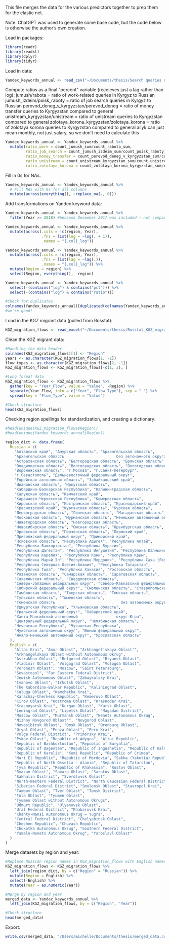 This file merges the data for the various predictors together to prep them for the elastic net.

Note: ChatGPT was used to generate some base code, but the code below is otherwise the author's own creation. 

Load in packages:
```r
library(readr)
library(readxl)
library(dplyr)
library(tidyr)
```

Load in data:
```r
Yandex_keywords_annual <- read_csv("~/Documents/thesis/Search queries data/Yandex Wordstat queries/Yandex_keywords_annual.csv")
```

Compute ratios as a final "percent" variable (receieves just a lag rather than log):
jumush/rabota = ratio of work-related queries in Kyrgyz to Russian
jumush_izdeim/poisk_raboty = ratio of job search queries in Kyrgyz to Russian
perevod_deneg_v_kyrgyzstan/perevod_deneg = ratio of money transfer queries to Kyrgyzstan compared to general
unistream_kyrgyzstan/unistream = ratio of unistream queries to Kyrgyzstan compared to general
zolotaya_korona_kyrgyzstan/zolotaya_korona = ratio of zolotaya korona queries to Kyrgyzstan compared to general
ailyk can just mean monthly, not just salary, so we don't need to calculate this
```r
Yandex_keywords_annual <- Yandex_keywords_annual %>%
  mutate(ratio_work = count_jumush_sum/count_rabota_sum,
         ratio_job_search = count_jumush_izdeim_sum/count_poisk_raboty_sum,
         ratio_money_transfer = count_perevod_deneg_v_kyrgyzstan_sum/count_perevod_deneg_sum,
         ratio_unistream = count_unistream_kyrgyzstan_sum/count_unistream_sum,
         ratio_zolotaya_korona = count_zolotaya_korona_kyrgyzstan_sum/count_zolotaya_korona_sum)
```

Fill in 0s for NAs.
```r
Yandex_keywords_annual <- Yandex_keywords_annual %>% 
  # Fill NAs with 0s for all columns
  mutate(across(everything(), ~replace_na(., 0)))
```

Add transformations on Yandex keyword data:
```r
Yandex_keywords_annual <- Yandex_keywords_annual %>%
  filter(Year >= 2018) #because December 2017 was included — not comparable

Yandex_keywords_annual <- Yandex_keywords_annual %>%
  mutate(across(.cols = !c(region, Year), 
                .fns = list(log = ~log(. + 1)), 
                .names = "{.col}_log"))

Yandex_keywords_annual <- Yandex_keywords_annual %>%
  mutate(across(.cols = !c(region, Year), 
                .fns = list(lag = ~lag(.)), 
                .names = "{.col}_lag")) %>%
  mutate(Region = region) %>%
  select(Region, everything(), -region)

Yandex_keywords_annual <- Yandex_keywords_annual %>%
  select(-(contains("log") & contains("pct"))) %>%
  select(-(contains("log") & contains("ratio")))

#Check for duplicates
colnames(Yandex_keywords_annual)[duplicated(colnames(Yandex_keywords_annual))]
#we're good! 
```

Load in the KGZ migrant data (pulled from Rosstat):
```r
KGZ_migration_flows <- read_excel("~/Documents/thesis/Rosstat_KGZ_migration_flows.xlsx", skip = 2)
```

Clean the KGZ migrant data:
```r
#Handling the data header
colnames(KGZ_migration_flows)[1] <- "Region"
years <- as.character(KGZ_migration_flows[1, -1]) 
flow_types <- as.character(KGZ_migration_flows[2, -1])
KGZ_migration_flows <- KGZ_migration_flows[-c(1, 2), ]

#Long format data
KGZ_migration_flows <- KGZ_migration_flows %>%
  gather(key = "Year_Flow", value = "Value", -Region) %>%
  separate(Year_Flow, into = c("Year", "Flow_Type"), sep = "_") %>%
  spread(key = "Flow_Type", value = "Value")

#Check structure
head(KGZ_migration_flows)
```


Checking region spellings for standardization, and creating a dictionary:
```r
#head(unique(KGZ_migration_flows$Region))
#head(unique(Yandex_keywords_annual$Region))

region_dict <- data.frame(
  Russian = c(
    "Алтайский край", "Амурская область", "Архангельская область", 
    "Архангельская область                       без автономного округа", 
    "Астраханская область", "Белгородская область", "Брянская область", 
    "Владимирская область", "Волгоградская область", "Вологодская область", 
    "Воронежская область", "г.Москва", "г.Санкт-Петербург", 
    "г.Севастополь", "Дальневосточный федеральный округ", 
    "Еврейская автономная область", "Забайкальский край", 
    "Ивановская область", "Иркутская область", 
    "Кабардино-Балкарская Республика", "Калининградская область", 
    "Калужская область", "Камчатский край", 
    "Карачаево-Черкесская Республика", "Кемеровская область", 
    "Кировская область", "Костромская область", "Краснодарский край", 
    "Красноярский край", "Курганская область", "Курская область", 
    "Ленинградская область", "Липецкая область", "Магаданская область", 
    "Московская область", "Мурманская область", "Ненецкий автономный округ", 
    "Нижегородская область", "Новгородская область", 
    "Новосибирская область", "Омская область", "Оренбургская область", 
    "Орловская область", "Пензенская область", "Пермский край", 
    "Приволжский федеральный округ", "Приморский край", 
    "Псковская область", "Республика Адыгея", "Республика Алтай", 
    "Республика Башкортостан", "Республика Бурятия", 
    "Республика Дагестан", "Республика Ингушетия", "Республика Калмыкия", 
    "Республика Карелия", "Республика Коми", "Республика Крым", 
    "Республика Марий Эл", "Республика Мордовия", "Республика Саха (Якутия)", 
    "Республика Северная Осетия-Алания", "Республика Татарстан", 
    "Республика Тыва", "Республика Хакасия", "Ростовская область", 
    "Рязанская область", "Самарская область", "Саратовская область", 
    "Сахалинская область", "Свердловская область", 
    "Северо-Западный федеральный округ", "Северо-Кавказский федеральный округ", 
    "Сибирский федеральный округ", "Смоленская область", "Ставропольский край", 
    "Тамбовская область", "Тверская область", "Томская область", 
    "Тульская область", "Тюменская область", 
    "Тюменская область                             без автономных округов", 
    "Удмуртская Республика", "Ульяновская область", 
    "Уральский федеральный округ", "Хабаровский край", 
    "Ханты-Мансийский автономный                 округ-Югра", 
    "Центральный федеральный округ", "Челябинская область", 
    "Чеченская Республика", "Чувашская Республика", 
    "Чукотский автономный округ", "Южный федеральный округ", 
    "Ямало-Ненецкий автономный округ", "Ярославская область"
  ),
  English = c(
    "Altai Krai", "Amur Oblast", "Arkhangel'skaya Oblast'", 
    "Arkhangelskaya Oblast without Autonomous Okrug", 
    "Astrakhan Oblast", "Belgorod Oblast", "Bryansk Oblast", 
    "Vladimir Oblast", "Volgograd Oblast", "Vologda Oblast", 
    "Voronezh Oblast", "Moscow", "Saint Petersburg", 
    "Sevastopol", "Far Eastern Federal District", 
    "Jewish Autonomous Oblast", "Zabaykalsky Krai", 
    "Ivanovo Oblast", "Irkutsk Oblast", 
    "The Kabardino-Balkar Republic", "Kaliningrad Oblast", 
    "Kaluga Oblast", "Kamchatka Krai", 
    "Karachay-Cherkess Republic", "Kemerovo Oblast", 
    "Kirov Oblast", "Kostroma Oblast", "Krasnodar Krai", 
    "Krasnoyarsk Krai", "Kurgan Oblast", "Kursk Oblast", 
    "Leningrad Oblast", "Lipetsk Oblast", "Magadan District", 
    "Moscow Oblast", "Murmansk Oblast", "Nenets Autonomous Okrug", 
    "Nizhny Novgorod Oblast'", "Novgorod Oblast", 
    "Novosibirsk Oblast", "Omsk Oblast", "Orenburg Oblast", 
    "Oryol Oblast", "Penza Oblast", "Perm Krai", 
    "Volga Federal District", "Primorsky Krai", 
    "Pskov Oblast", "Republic of Adygea", "Altai Republic", 
    "Republic of Bashkortostan", "Republic of Buryatia", 
    "Republic of Dagestan", "Republic of Ingushetia", "Republic of Kalmykia", 
    "Republic of Karelia", "Komi Republic", "Republic of Crimea", 
    "Mari El Republic", "Republic of Mordovia", "Sakha (Yakutia) Republic", 
    "Republic of North Ossetia — Alania", "Republic of Tatarstan", 
    "Tyva Republic", "Republic of Khakassia", "Rostov Oblast", 
    "Ryazan Oblast", "Samara Oblast", "Saratov Oblast", 
    "Sakhalin District", "Sverdlovsk Oblast", 
    "North-Western Federal District", "North Caucasian Federal District", 
    "Siberian Federal District", "Smolensk Oblast", "Stavropol Krai", 
    "Tambov Oblast", "Tver Oblast", "Tomsk District", 
    "Tula Oblast", "Tyumen Oblast", 
    "Tyumen Oblast without Autonomous Okrugs", 
    "Udmurt Republic", "Ulyanovsk Oblast", 
    "Ural Federal District", "Khabarovsk Krai", 
    "Khanty-Mansi Autonomous Okrug — Yugra", 
    "Central Federal District", "Chelyabinsk Oblast", 
    "Chechen Republic", "Chuvash Republic", 
    "Chukotka Autonomous Okrug", "Southern Federal District", 
    "Yamalo-Nenets Autonomous Okrug", "Yaroslavl Oblast"
  )
)
```

Merge datasets by region and year:
```r
#Replace Russian region names in KGZ_migration_flows with English names
KGZ_migration_flows <- KGZ_migration_flows %>%
  left_join(region_dict, by = c("Region" = "Russian")) %>%
  mutate(Region = English) %>%
  select(-English) %>%
  mutate(Year = as.numeric(Year)) 

#Merge by region and year
merged_data <- Yandex_keywords_annual %>%
  left_join(KGZ_migration_flows, by = c("Region", "Year"))

#Check structure
head(merged_data)
```

Export:
```r
write.csv(merged_data, "/Users/michelle/Documents/thesis/merged_data.csv", row.names = FALSE)
```

